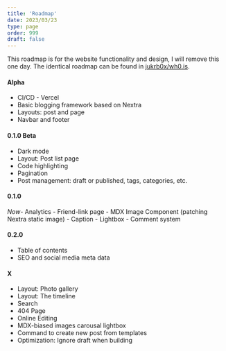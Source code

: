 ```yaml
---
title: 'Roadmap'
date: 2023/03/23
type: page
order: 999
draft: false
---
```


This roadmap is for the website functionality and design, I will remove this one day. The identical roadmap can be found
in [jukrb0x/wh0.is](https://github.com/jukrb0x/wh0.is/blob/main/TODO.md).

#### Alpha

-   CI/CD - Vercel
-   Basic blogging framework based on Nextra
-   Layouts: post and page
-   Navbar and footer

#### 0.1.0 Beta

-   Dark mode
-   Layout: Post list page
-   Code highlighting
-   Pagination
-   Post management: draft or published, tags, categories, etc.

#### 0.1.0

<style jsx>{`
    now {
        opacity: 0.5;
        display: block;
        position: absolute;
        margin-top: -20px;
        font-size: 0.9em;
    }
`}</style>

<now class="now">_Now_</now>- Analytics - Friend-link page - MDX Image Component (patching Nextra
static image) - Caption - Lightbox - Comment system

#### 0.2.0

-   Table of contents
-   SEO and social media meta data

#### X

-   Layout: Photo gallery
-   Layout: The timeline
-   Search
-   404 Page
-   Online Editing
-   MDX-biased images carousal lightbox
-   Command to create new post from templates
-   Optimization: Ignore draft when building

